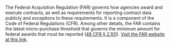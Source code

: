 The Federal Acquisition Regulation (FAR) governs how agencies award
and execute contracts, as well as requirements for reporting contract
data publicly and exceptions to these requirements. It is a component
of the Code of Federal Regulations (CFR). Among other details, the FAR
contains the latest micro-purchase threshold that governs the minimum
amount for federal awards that must be reported
 (<a target="_blank" rel="noopener noreferrer" href="https://www.ecfr.gov/current/title-48/chapter-1/subchapter-A/part-2/subpart-2.1">48 CFR §
2.101</a>).
<a target="_blank" rel="noopener noreferrer" href="https://www.acquisition.gov/browse/index/far">Visit the FAR website at this
link</a>.